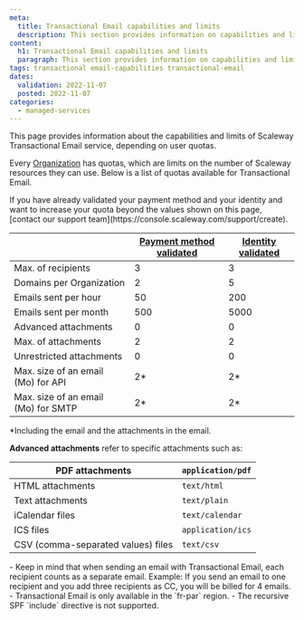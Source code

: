```yaml
---
meta:
  title: Transactional Email capabilities and limits
  description: This section provides information on capabilities and limits regarding Transactional Email
content:
  h1: Transactional Email capabilities and limits
  paragraph: This section provides information on capabilities and limits regarding Transactional Email
tags: transactional email-capabilities transactional-email
dates:
  validation: 2022-11-07
  posted: 2022-11-07
categories:
  - managed-services
---
```


This page provides information about the capabilities and limits of Scaleway Transactional Email service, depending on user quotas.

Every [Organization](/console/my-account/concepts/#organization) has quotas, which are limits on the number of Scaleway resources they can use. Below is a list of quotas available for Transactional Email.

<Message type="note">
 If you have already validated your payment method and your identity and want to increase your quota beyond the values shown on this page, [contact our support team](https://console.scaleway.com/support/create).
</Message>


|                                     | [Payment method validated](/console/my-account/how-to/manage-billing-information/#how-to-add-a-credit-card) | [Identity validated](/console/my-account/how-to/verify-identity) |
|-------------------------------------|-------------------------------------------------------------------------------------------------------------|------------------------------------------------------------------|
| Max. of recipients                  | 3                                                                                                           | 3                                                                |
| Domains per Organization            | 2                                                                                                           | 5                                                                |
| Emails sent per hour                | 50                                                                                                          | 200                                                              |
| Emails sent per month               | 500                                                                                                         | 5000                                                             |
| Advanced attachments                | 0                                                                                                           | 0                                                                |
| Max. of attachments                 | 2                                                                                                           | 2                                                                |
| Unrestricted attachments            | 0                                                                                                           | 0                                                                |
| Max. size of an email (Mo) for API  | 2*                                                                                                          | 2*                                                               |
| Max. size of an email (Mo) for SMTP | 2*                                                                                                          | 2*                                                               |

*Including the email and the attachments in the email.

**Advanced attachments** refer to specific attachments such as:

| PDF attachments                    | `application/pdf` |
|------------------------------------|-------------------|
| HTML attachments                   | `text/html`       |
| Text attachments                   | `text/plain`      |
| iCalendar files                    | `text/calendar`   |
| ICS files                          | `application/ics` |
| CSV (comma-separated values) files | `text/csv`        |

<Message type="important">
  - Keep in mind that when sending an email with Transactional Email, each recipient counts as a separate email. Example: If you send an email to one recipient and you add three recipients as CC, you will be billed for 4 emails.
  - Transactional Email is only available in the `fr-par` region.
  - The recursive SPF `include` directive is not supported.
</Message>
